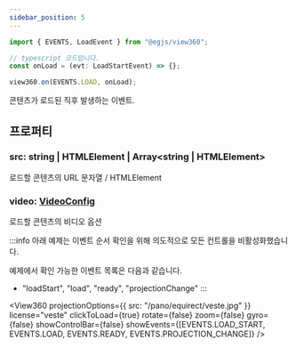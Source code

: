 ```yaml
---
sidebar_position: 5
---
```



```ts
import { EVENTS, LoadEvent } from "@egjs/view360";

// typescript 코드입니다.
const onLoad = (evt: LoadStartEvent) => {};

view360.on(EVENTS.LOAD, onLoad);
```

콘텐츠가 로드된 직후 발생하는 이벤트.

## 프로퍼티
### src: string | HTMLElement | Array<string \| HTMLElement>
로드할 콘텐츠의 URL 문자열 / HTMLElement

### video: [VideoConfig](/docs/api/Interface/VideoConfig)
로드할 콘텐츠의 비디오 옵션

:::info
아래 예제는 이벤트 순서 확인을 위해 의도적으로 모든 컨트롤을 비활성화했습니다.

예제에서 확인 가능한 이벤트 목록은 다음과 같습니다.
- "loadStart", "load", "ready", "projectionChange"
:::

<View360
  projectionOptions={{
    src: "/pano/equirect/veste.jpg"
  }}
  license="veste"
  clickToLoad={true}
  rotate={false}
  zoom={false}
  gyro={false}
  showControlBar={false}
  showEvents={[EVENTS.LOAD_START, EVENTS.LOAD, EVENTS.READY, EVENTS.PROJECTION_CHANGE]} />
